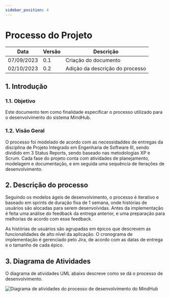 ```yaml
---
sidebar_position: 4
---
```


# Processo do Projeto

| Data       | Versão       | Descrição                     | 
|------------|--------------|-------------------------------|
| 07/09/2023 | 0.1          | Criação do documento          |
| 02/10/2023 | 0.2          | Adição da descrição do processo |

## 1. Introdução

### 1.1. Objetivo

Este documento tem como finalidade especificar o processo utilizado para o desenvolvimento do sistema MindHub.

### 1.2. Visão Geral

O processo foi modelado de acordo com as necessidaddes de entregas da disciplina de Projeto Integrado em Engenharia de Software III, sendo dividido em 3 Status Reports, sendo baseado nas metodologias XP e Scrum. Cada fase do projeto conta com atividades de planejamento, modelagem e documentação, e em seguida uma sequência de iterações de desenvolvimento.

## 2. Descrição do processo

Seguindo os modelos ágeis de desenvolvimento, o processo é iterativo e baseado em sprints de duração fixa de 1 semana, onde histórias de usuários são alocadas para serem desenvolvidas. Antes da implementação é feita uma análise do feedback da entrega anterior, e uma preparação para melhorias de acordo com esse feedback.

As histórias de usuários são agrupadas em épicos que descrevem as funcionalidades de alto nível da aplicação. O cronograma de implementação é gerenciado pelo Jira, de acordo com as datas de entrega e o tamanho de cada épico.

## 3. Diagrama de Atividades

O diagrama de atividades UML abaixo descreve como se dá o processo de desenvolvimento.

![Diagrama de atividades do processo de desenvolvimento do MindHub](/img/process.jpeg)